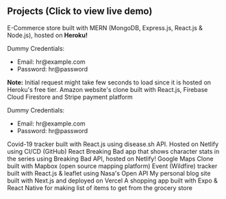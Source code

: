 ## Projects (Click to view live demo)

<ProjectCard title="E-Shop" link="https://e-shop-app-7.herokuapp.com/" bg="linear-gradient(to right, #D4145A 0%, #FBB03B 100%)">
E-Commerce store built with MERN (MongoDB, Express.js, React.js & Node.js), hosted on <strong>Heroku!</strong>
<p>Dummy Credentials:</p>
<ul>
<li>
Email: hr@example.com
</li>
<li>Password: hr@password</li>
</ul>
<strong>Note:</strong> Initial request might take few seconds to load since it is hosted on Heroku's free tier.
</ProjectCard>

<ProjectCard title="Amazon Website" link="https://clone-f6800.web.app/" bg="linear-gradient(to right, rgb(102, 45, 140) 0%, rgb(237, 30, 121) 100%)">
Amazon website's clone built with React.js, Firebase Cloud Firestore and Stripe payment platform<p>Dummy Credentials:</p>
<ul>
<li>
Email: hr@example.com
</li>
<li>Password: hr@password</li>
</ul>
</ProjectCard>

<ProjectCard title="Covid Tracker" link="https://gracious-kowalevski-187895.netlify.app/" bg="linear-gradient(to right, rgb(102, 45, 140) 0%, rgb(237, 30, 121) 100%)">
Covid-19 tracker built with React.js using disease.sh API. Hosted on Netlify using CI/CD (GitHub)
</ProjectCard>

<ProjectCard title="Breaking Bad Cast" link="https://trusting-northcutt-84708e.netlify.app/" bg="linear-gradient(to right, #004900  0%, #000000 100%)">
React Breaking Bad app that shows character stats in the series using Breaking Bad API, hosted on Netlify!
</ProjectCard>


<ProjectCard title="Google Maps" link="https://vaibhav-kambli.github.io/google-maps-clone/" bg="linear-gradient(to right, rgb(213, 133, 255) 0%, rgb(0, 255, 238) 100%)">
Google Maps Clone built with Mapbox (open source mapping platform)
</ProjectCard>

<ProjectCard title="Nasa Event Tracker" link="https://sharp-tesla-67a580.netlify.app//" bg="linear-gradient(to right, #D4145A 0%, #FBB03B 100%)">
Event (Wildfire) tracker built with React.js & leaflet using Nasa's Open API
</ProjectCard>

<ProjectCard title="Personal Blog" link="https://nextjs-blogs-theta.vercel.app/" bg="linear-gradient(to right, rgb(102, 45, 140) 0%, rgb(237, 30, 121) 90%)">
My personal blog site built with Next.js and deployed on Vercel
</ProjectCard>

<ProjectCard title="Shopping List App (GitHub)" link="https://github.com/Vaibhav-Kambli/shopping-list-react-native" bg="linear-gradient(to right, rgb(213, 133, 255) 0%, rgb(0, 255, 238) 70%)">
A shopping app built with Expo & React Native for making list of items to get from the grocery store
</ProjectCard>